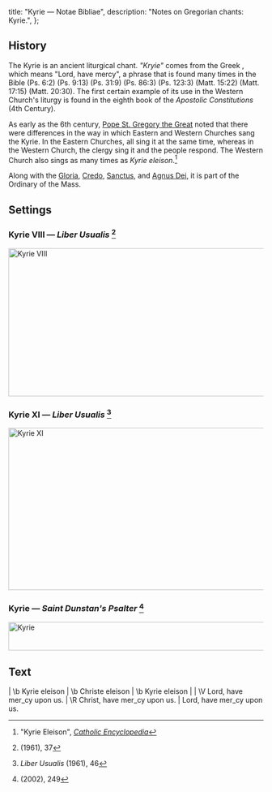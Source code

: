   title: "Kyrie — Notae Bibliae",
  description: "Notes on Gregorian chants: Kyrie.",
};

<Initial text="Kyrie" />

## History

The Kyrie is an ancient liturgical chant. *"Kryie"* comes from the Greek *<Definition lang="greek" anchor="kyrie" text="Kyrie eleison" />*, which means "Lord, have mercy", a phrase that is found many times in the Bible (Ps. 6:2) (Ps. 9:13) (Ps. 31:9) (Ps. 86:3) (Ps. 123:3) (Matt. 15:22) (Matt. 17:15) (Matt. 20:30). The first certain example of its use in the Western Church's liturgy is found in the eighth book of the *Apostolic Constitutions* (4th Century).

As early as the 6th century, [Pope St. Gregory the Great](/people/saints/latin-fathers/gregory-the-great) noted that there were differences in the way in which Eastern and Western Churches sang the Kyrie. In the Eastern Churches, all sing it at the same time, whereas in the Western Church, the clergy sing it and the people respond. The Western Church also sings *<Definition lang="greek" anchor="christe" text="Christe eleison" />* as many times as *Kyrie eleison*.[^1]

Along with the [Gloria](/liturgy/music/chants/gloria), [Credo](/liturgy/music/chants/credo), [Sanctus](/liturgy/music/chants/sanctus), and [Agnus Dei](/liturgy/music/chants/agnus-dei), it is part of the Ordinary of the Mass.

## Settings

### Kyrie VIII — *Liber Usualis* [^2]

<Image
  src="/chants/kyrie-viii.svg"
  alt="Kyrie VIII"
  width="600"
  height="292"
/>

### Kyrie XI — *Liber Usualis* [^3]

<Image
  src="/chants/kyrie-xi.svg"
  alt="Kyrie XI"
  width="600"
  height="320"
/>

### Kyrie — *Saint Dunstan's Psalter* [^4]

<Image
  src="/chants/kyrie-sarum.svg"
  alt="Kyrie"
  width="600"
  height="56"
/>

## Text

<Poetry>
|  \b Kyrie eleison
|  \b Christe eleison
|  \b Kyrie eleison
|
|  \V Lord, have mer_cy upon us.
|  \R Christ, have mer_cy upon us.
|  Lord, have mer_cy upon us.
</Poetry>

[^1]: "Kyrie Eleison", [*Catholic Encyclopedia*](https://www.newadvent.org/cathen/08714a.htm)
[^2]: *<Definition lang="latin" anchor="liber-usualis" text="Liber Usualis" />* (1961), 37
[^3]: *Liber Usualis* (1961), 46
[^4]: *<Definition lang="english" anchor="saint-dunstans-psalter" text="Saint Dunstan's Plainsong Psalter" />* (2002), 249
